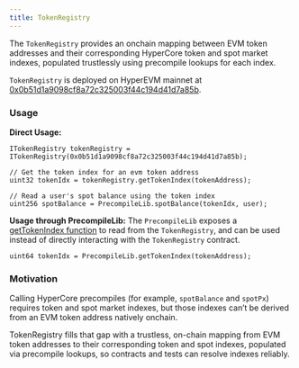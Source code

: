 ```yaml
---
title: TokenRegistry
---
```


The `TokenRegistry` provides an onchain mapping between EVM token addresses and their corresponding HyperCore token and spot market indexes, populated trustlessly using precompile lookups for each index.

`TokenRegistry` is deployed on HyperEVM mainnet at [0x0b51d1a9098cf8a72c325003f44c194d41d7a85b](https://hyperevmscan.io/address/0x0b51d1a9098cf8a72c325003f44c194d41d7a85b).

### Usage

**Direct Usage:**

```solidity
ITokenRegistry tokenRegistry = ITokenRegistry(0x0b51d1a9098cf8a72c325003f44c194d41d7a85b);

// Get the token index for an evm token address 
uint32 tokenIdx = tokenRegistry.getTokenIndex(tokenAddress);

// Read a user's spot balance using the token index
uint256 spotBalance = PrecompileLib.spotBalance(tokenIdx, user);
```

**Usage through PrecompileLib:** The `PrecompileLib` exposes a [getTokenIndex function](https://github.com/hyperliquid-dev/hyper-evm-lib/blob/b347756c392934712af9c27b92028a00b93cb68c/src/PrecompileLib.sol#L61-L66) to read from the `TokenRegistry`, and can be used instead of directly interacting with the `TokenRegistry` contract. 

```solidity
uint64 tokenIdx = PrecompileLib.getTokenIndex(tokenAddress);
```

### Motivation

Calling HyperCore precompiles (for example, `spotBalance` and `spotPx`) requires token and spot market indexes, but those indexes can’t be derived from an EVM token address natively onchain. 

TokenRegistry fills that gap with a trustless, on-chain mapping from EVM token addresses to their corresponding token and spot indexes, populated via precompile lookups, so contracts and tests can resolve indexes reliably. 


